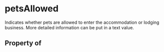   

# petsAllowed

Indicates whether pets are allowed to enter the accommodation or lodging business. More detailed information can be put in a text value.

## Property of



